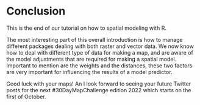 # Conclusion

This is the end of our tutorial on how to spatial modeling with R. 

The most interesting part of this overall introduction is how to manage different packages dealing with both raster and vector data. 
We now know how to deal with different type of data for making a map, and are aware of the model adjustments that are required for making a spatial model. Important to mention are the weights and the distances, these two factors are very important for influencing the results of a model predictor.

Good luck with your maps! An I look forward to seeing your future Twitter posts for the next #30DayMapChallenge edition 2022 which starts on the first of October. 


